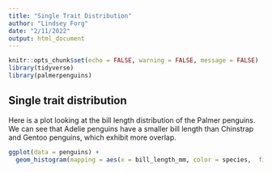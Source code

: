 ```yaml
---
title: "Single Trait Distribution"
author: "Lindsey Forg"
date: "2/11/2022"
output: html_document
---
```


```r
knitr::opts_chunk$set(echo = FALSE, warning = FALSE, message = FALSE)
library(tidyverse)
library(palmerpenguins)
```

## Single trait distribution ##

Here is a plot looking at the bill length distribution of the Palmer penguins. We can see that Adelie penguins have a smaller bill length than Chinstrap and Gentoo penguins, which exhibit more overlap. 

```r
ggplot(data = penguins) + 
  geom_histogram(mapping = aes(x = bill_length_mm, color = species,  fill = species), alpha = 0.3)
```
